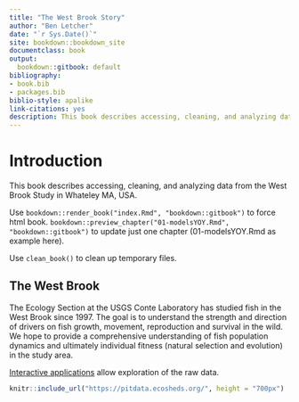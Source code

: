 ```yaml
--- 
title: "The West Brook Story"
author: "Ben Letcher"
date: "`r Sys.Date()`"
site: bookdown::bookdown_site
documentclass: book
output:
  bookdown::gitbook: default
bibliography:
- book.bib
- packages.bib
biblio-style: apalike
link-citations: yes
description: This book describes accessing, cleaning, and analyzing data from the West Brook Study in western MA, USA
---
```


# Introduction

This book describes accessing, cleaning, and analyzing data from the West Brook Study in Whateley MA, USA.

Use `bookdown::render_book("index.Rmd", "bookdown::gitbook")` to force html book. `bookdown::preview_chapter("01-modelsYOY.Rmd", "bookdown::gitbook")` to update just one chapter (01-modelsYOY.Rmd as example here). 

Use `clean_book()` to clean up temporary files.


## The West Brook
The Ecology Section at the USGS Conte Laboratory has studied fish in the West Brook since 1997. The goal is to understand the strength and direction of drivers on fish growth, movement, reproduction and survival in the wild. We hope to provide a comprehensive understanding of fish population dynamics and ultimately individual fitness (natural selection and evolution) in the study area.  

[Interactive applications](https://pitdata.ecosheds.org/) allow exploration of the raw data.
```r
knitr::include_url("https://pitdata.ecosheds.org/", height = "700px")
```

